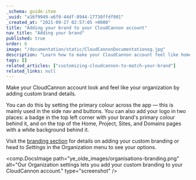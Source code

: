 ```yaml
---
_schema: guide-item
_uuid: "a16f9949-a6f0-44df-8944-17738ffdf901"
_created_at: "2021-09-27 02:57:05 +0000"
title: "Adding your brand to your CloudCannon account"
nav_title: "Adding your brand"
published: true
order: 6
image: "/documentation/static/CloudCannonDocumentationog.jpg"
description: "Learn how to make your CloudCannon account feel like home by adding your own custom branding."
tags: []
related_articles: ["customizing-cloudcannon-to-match-your-brand"]
related_links: null
---
```


Make your CloudCannon account look and feel like your organization by adding custom brand details.

You can do this by setting the primary colour across the app — this is mainly used in the side nav and buttons. You can also add your logo in two places: a badge in the top left corner with your brand's primary colour behind it, and on the top of the Home, Project, Sites, and Domains pages with a white background behind it.

Visit the [branding section](/documentation/articles/customizing-cloudcannon-to-match-your-brand/) for details on adding your custom branding or head to *Settings* in the Organization menu to see your options.

<comp.DocsImage path="ye_olde_images/organisations-branding.png" alt="Our Organization settings lets you add your custom branding to your CloudCannon account." type="screenshot" />
